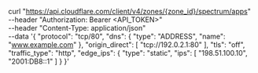 curl "https://api.cloudflare.com/client/v4/zones/{zone_id}/spectrum/apps" \
--header "Authorization: Bearer <API_TOKEN>" \
--header "Content-Type: application/json" \
--data '{
  "protocol": "tcp/80",
  "dns": {
    "type": "ADDRESS",
    "name": "www.example.com"
  },
  "origin_direct": [
    "tcp://192.0.2.1:80"
  ],
  "tls": "off",
  "traffic_type": "http",
  "edge_ips": {
    "type": "static",
    "ips": [
      "198.51.100.10",
      "2001:DB8::1"
    ]
  }
}'
